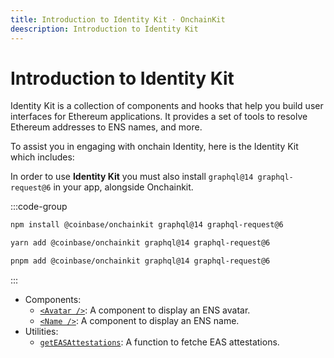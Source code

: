 ```yaml
---
title: Introduction to Identity Kit · OnchainKit
deescription: Introduction to Identity Kit
---
```


# Introduction to Identity Kit

Identity Kit is a collection of components and hooks that help you build user interfaces for Ethereum applications.
It provides a set of tools to resolve Ethereum addresses to ENS names, and more.

To assist you in engaging with onchain Identity, here is the Identity Kit which includes:

In order to use **Identity Kit** you must also install `graphql@14 graphql-request@6` in your app, alongside Onchainkit.

:::code-group

```bash [npm]
npm install @coinbase/onchainkit graphql@14 graphql-request@6
```

```bash [yarn]
yarn add @coinbase/onchainkit graphql@14 graphql-request@6
```

```bash [pnpm]
pnpm add @coinbase/onchainkit graphql@14 graphql-request@6
```

:::

- Components:
  - [`<Avatar />`](/identitykit/avatar): A component to display an ENS avatar.
  - [`<Name />`](/identitykit/name): A component to display an ENS name.
- Utilities:
  - [`getEASAttestations`](/identitykit/get-eas-attestations): A function to fetche EAS attestations.
